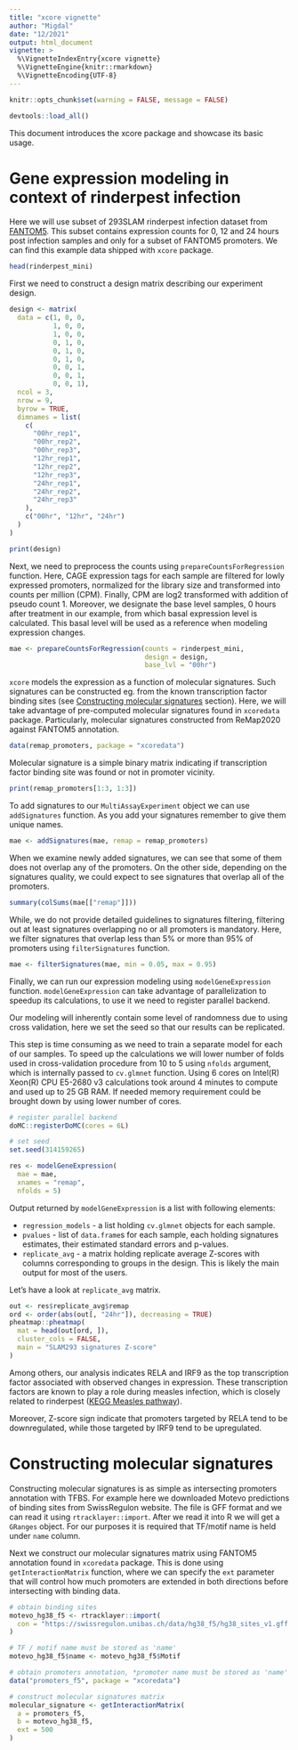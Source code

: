 ```yaml
---
title: "xcore vignette"
author: "Migdal"
date: "12/2021"
output: html_document
vignette: >
  %\VignetteIndexEntry{xcore vignette}
  %\VignetteEngine{knitr::rmarkdown}
  %\VignetteEncoding{UTF-8}
---
```



```r
knitr::opts_chunk$set(warning = FALSE, message = FALSE)

devtools::load_all()
```

This document introduces the xcore package and showcase its basic usage.

# Gene expression modeling in context of rinderpest infection

Here we will use subset of 293SLAM rinderpest infection dataset from
[FANTOM5](https://fantom.gsc.riken.jp/5/sstar/Rinderpest_infection_series).
This subset contains expression counts for 0, 12 and 24 hours post infection
samples and only for a subset of FANTOM5 promoters. We can find this example
data shipped with `xcore` package.

```r
head(rinderpest_mini)
```

First we need to construct a design matrix describing our experiment design.

```r
design <- matrix(
  data = c(1, 0, 0,
           1, 0, 0,
           1, 0, 0,
           0, 1, 0,
           0, 1, 0,
           0, 1, 0,
           0, 0, 1,
           0, 0, 1,
           0, 0, 1),
  ncol = 3,
  nrow = 9,
  byrow = TRUE,
  dimnames = list(
    c(
      "00hr_rep1",
      "00hr_rep2",
      "00hr_rep3",
      "12hr_rep1",
      "12hr_rep2",
      "12hr_rep3",
      "24hr_rep1",
      "24hr_rep2",
      "24hr_rep3"
    ),
    c("00hr", "12hr", "24hr")
  )
)

print(design)
```

Next, we need to preprocess the counts using `prepareCountsForRegression`
function. Here, CAGE expression tags for each sample are filtered for lowly
expressed promoters, normalized for the library size and transformed into counts
per million (CPM). Finally, CPM are log2 transformed with addition of pseudo
count 1. Moreover, we designate the base level samples, 0 hours after treatment
in our example, from which basal expression level is calculated. This basal
level will be used as a reference when modeling expression changes.

```r
mae <- prepareCountsForRegression(counts = rinderpest_mini,
                                  design = design,
                                  base_lvl = "00hr")
```

`xcore` models the expression as a function of molecular signatures. Such
signatures can be constructed eg. from the known transcription factor binding
sites (see [Constructing molecular signatures] section). Here, we will take
advantage of pre-computed molecular signatures found in `xcoredata` package.
Particularly, molecular signatures constructed from ReMap2020 against FANTOM5
annotation.

```r
data(remap_promoters, package = "xcoredata")
```

Molecular signature is a simple binary matrix indicating if transcription factor
binding site was found or not in promoter vicinity.

```r
print(remap_promoters[1:3, 1:3])
```

To add signatures to our `MultiAssayExperiment` object we can use
`addSignatures` function. As you add your signatures remember to give them
unique names.

```r
mae <- addSignatures(mae, remap = remap_promoters)
```

When we examine newly added signatures, we can see that some of them does not
overlap any of the promoters. On the other side, depending on the signatures
quality, we could expect to see signatures that overlap all of the promoters.

```r
summary(colSums(mae[["remap"]]))
```

While, we do not provide detailed guidelines to signatures filtering, filtering
out at least signatures overlapping no or all promoters is mandatory.
Here, we filter signatures that overlap less than 5% or more than 95% of
promoters using `filterSignatures` function.

```r
mae <- filterSignatures(mae, min = 0.05, max = 0.95)
```

Finally, we can run our expression modeling using `modelGeneExpression`
function. `modelGeneExpression` can take advantage of parallelization to
speedup its calculations, to use it we need to register parallel backend.

Our modeling will inherently contain some level of randomness due to
using cross validation, here we set the seed so that our results can be
replicated.

This step is time consuming as we need to train a separate model for each of our
samples. To speed up the calculations we will lower number of folds used in
cross-validation procedure from 10 to 5 using `nfolds` argument, which is
internally passed to `cv.glmnet` function. Using 6 cores on
Intel(R) Xeon(R) CPU E5-2680 v3 calculations took around 4 minutes to compute
and used up to 25 GB RAM. If needed memory requirement could be brought down by
using lower number of cores.

```r
# register parallel backend
doMC::registerDoMC(cores = 6L)

# set seed
set.seed(314159265)

res <- modelGeneExpression(
  mae = mae,
  xnames = "remap",
  nfolds = 5)
```


Output returned by `modelGeneExpression` is a list with following elements:

+ `regression_models` - a list holding `cv.glmnet` objects for each
  sample.
+ `pvalues` - list of `data.frame`s for each sample, each holding
  signatures estimates, their estimated standard errors and p-values.
+ `replicate_avg` - a matrix holding replicate average Z-scores with
  columns corresponding to groups in the design. This is likely the main output
  for most of the users.

Let's have a look at `replicate_avg` matrix.

```r
out <- res$replicate_avg$remap
ord <- order(abs(out[, "24hr"]), decreasing = TRUE)
pheatmap::pheatmap(
  mat = head(out[ord, ]),
  cluster_cols = FALSE,
  main = "SLAM293 signatures Z-score"
)
```

Among others, our analysis indicates RELA and IRF9 as the top transcription
factor associated with observed changes in expression. These transcription
factors are known to play a role during measles infection, which is closely
related to rinderpest
([KEGG Measles pathway](https://www.genome.jp/kegg-bin/show_pathway?hsa05162)).

Moreover, Z-score sign indicate that promoters targeted by RELA tend to be
downregulated, while those targeted by IRF9 tend to be upregulated.


# Constructing molecular signatures

Constructing molecular signatures is as simple as intersecting promoters
annotation with TFBS. For example here we downloaded Motevo predictions of
binding sites from SwissRegulon website. The file is GFF format and we can
read it using `rtracklayer::import`. After we read it into R we will get
a `GRanges` object. For our purposes it is required that TF/motif name is
held under `name` column.

Next we construct our molecular signatures matrix using FANTOM5 annotation found
in `xcoredata` package. This is done using `getInteractionMatrix`
function, where we can specify the `ext` parameter that will control how
much promoters are extended in both directions before intersecting with binding
data.

```r
# obtain binding sites
motevo_hg38_f5 <- rtracklayer::import(
  con = "https://swissregulon.unibas.ch/data/hg38_f5/hg38_sites_v1.gff.gz"
)

# TF / motif name must be stored as 'name'
motevo_hg38_f5$name <- motevo_hg38_f5$Motif

# obtain promoters annotation, *promoter name must be stored as 'name'
data("promoters_f5", package = "xcoredata")

# construct molecular signatures matrix
molecular_signature <- getInteractionMatrix(
  a = promoters_f5,
  b = motevo_hg38_f5,
  ext = 500
)
```
